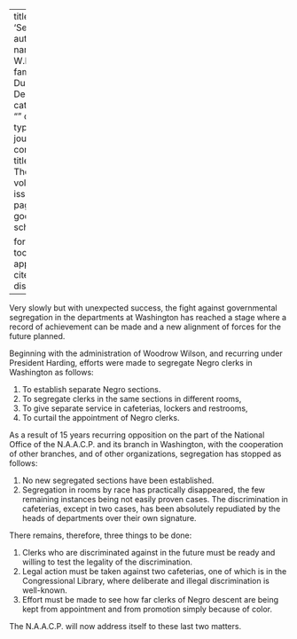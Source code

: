 
---
title: 'Segregation'
author:
  - name:
      given: W.E.B.
      family: Du Bois
date: Dec. 1928
categories: 
  - ""
citation: 
  type: article-journal
  container-title: The Crisis
  volume: 35
  issue: 12
  page: 418
google-scholar: true

format:
  html:
    toc: false
    appendix-cite-as: display
---



Very slowly but with unexpected success, the fight against governmental segregation in the departments at Washington has reached a stage where a record of achievement can be made and a new alignment of forces for the future planned. 

Beginning with the administration of Woodrow Wilson, and recurring under President Harding, efforts were made to segregate Negro clerks in Washington as follows: 

1. To establish separate Negro sections. 
2. To segregate clerks in the same sections in different rooms, 
3. To give separate service in cafeterias, lockers and restrooms, 
4. To curtail the appointment of Negro clerks. 

As a result of 15 years recurring opposition on the part of the National Office of the N.A.A.C.P. and its branch in Washington, with the cooperation of other branches, and of other organizations, segregation has stopped as follows: 

1. No new segregated sections have been established. 
2. Segregation in rooms by race has practically disappeared, the few remaining instances being not easily proven cases. The discrimination in cafeterias, except in two cases, has been absolutely repudiated by the heads of departments over their own signature. 

There remains, therefore, three things to be done: 

1. Clerks who are discriminated against in the future must be ready and willing to test the legality of the discrimination. 
2. Legal action must be taken against two cafeterias, one of which is in the Congressional Library, where deliberate and illegal discrimination is well-known. 
3. Effort must be made to see how far clerks of Negro descent are being kept from appointment and from promotion simply because of color. 

The N.A.A.C.P. will now address itself to these last two matters. 


